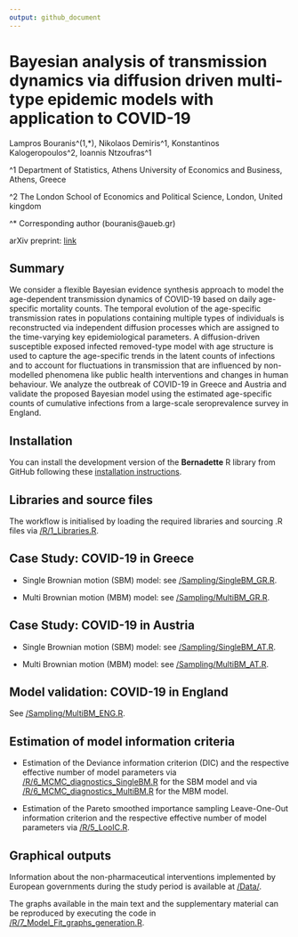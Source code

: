 ```yaml
---
output: github_document
---
```


<!-- README.md is generated from README.Rmd. Please edit that file -->

# Bayesian analysis of transmission dynamics via diffusion driven multi-type epidemic models with application to COVID-19

Lampros Bouranis^(1,*), Nikolaos Demiris^1, Konstantinos Kalogeropoulos^2, Ioannis Ntzoufras^1

^1 Department of Statistics, Athens University of Economics and Business, Athens, Greece

^2 The London School of Economics and Political Science, London, United kingdom

^* Corresponding author (bouranis@aueb.gr)

arXiv preprint: [link](...)

## Summary
We consider a flexible Bayesian evidence synthesis approach to model the age-dependent transmission dynamics of COVID-19 based on daily age-specific mortality counts. The temporal evolution of the age-specific transmission rates in populations containing multiple types of individuals is reconstructed via independent diffusion processes which are assigned to the time-varying key epidemiological parameters. A diffusion-driven susceptible exposed infected removed-type model with age structure is used to capture the age-specific trends in the latent counts of infections and to account for fluctuations in transmission that are influenced by non-modelled phenomena like public health interventions and changes in human behaviour. We analyze the outbreak of COVID-19 in Greece and Austria and validate the proposed Bayesian model using the estimated age-specific counts of cumulative infections from a large-scale seroprevalence survey in England.

## Installation
You can install the development version of the **Bernadette** R library from GitHub following these [installation
instructions](https://github.com/bernadette-eu/Bernadette/).

## Libraries and source files
The workflow is initialised by loading the required libraries and sourcing .R files via [/R/1_Libraries.R](https://github.com/bernadette-eu/indepgbm/blob/main/R/1_Libraries.R).

## Case Study: COVID-19 in Greece

* Single Brownian motion (SBM) model: see [/Sampling/SingleBM_GR.R](https://github.com/bernadette-eu/indepgbm/blob/main/Sampling/SingleBM_GR.R).

* Multi Brownian motion (MBM) model: see [/Sampling/MultiBM_GR.R](https://github.com/bernadette-eu/indepgbm/blob/main/Sampling/MultiBM_GR.R).

## Case Study: COVID-19 in Austria

* Single Brownian motion (SBM) model: see [/Sampling/SingleBM_AT.R](https://github.com/bernadette-eu/indepgbm/blob/main/Sampling/SingleBM_AT.R).

* Multi Brownian motion (MBM) model: see [/Sampling/MultiBM_AT.R](https://github.com/bernadette-eu/indepgbm/blob/main/Sampling/MultiBM_AT.R).

## Model validation: COVID-19 in England

See [/Sampling/MultiBM_ENG.R](https://github.com/bernadette-eu/indepgbm/blob/main/Sampling/MultiBM_ENG.R).

## Estimation of model information criteria

* Estimation of the Deviance information criterion (DIC) and the respective effective number of model parameters via [/R/6_MCMC_diagnostics_SingleBM.R](https://github.com/bernadette-eu/indepgbm/blob/main/R/6_MCMC_diagnostics_SingleBM.r) for the SBM model and via [/R/6_MCMC_diagnostics_MultiBM.R](https://github.com/bernadette-eu/indepgbm/blob/main/R/6_MCMC_diagnostics_SingleBM.r) for the MBM model.

* Estimation of the Pareto smoothed importance sampling Leave-One-Out information criterion and the respective effective number of model parameters via [/R/5_LooIC.R](https://github.com/bernadette-eu/indepgbm/blob/main/R/5_LooIC.R).

## Graphical outputs

Information about the non-pharmaceutical interventions implemented by European governments during the study period is available at [/Data/](https://github.com/bernadette-eu/indepgbm/tree/main/Data).

The graphs available in the main text and the supplementary material can be reproduced by executing the code in [/R/7_Model_Fit_graphs_generation.R](https://github.com/bernadette-eu/indepgbm/blob/main/R/7_Model_Fit_graphs_generation.R).
